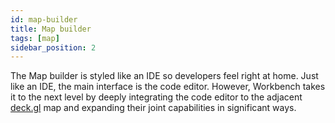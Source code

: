 ```yaml
---
id: map-builder
title: Map builder
tags: [map]
sidebar_position: 2
---
```



The Map builder is styled like an IDE so developers feel right at home. Just like an IDE, the main interface is the code editor. However, Workbench takes it to the next level by deeply integrating the code editor to the adjacent [deck.gl](http://deck.gl) map and expanding their joint capabilities in significant ways.


<DocCardList />